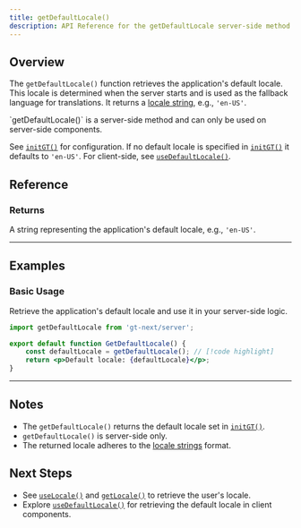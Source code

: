 ```yaml
---
title: getDefaultLocale()
description: API Reference for the getDefaultLocale server-side method
---
```


## Overview

The `getDefaultLocale()` function retrieves the application's default locale.
This locale is determined when the server starts and is used as the fallback language for translations.
It returns a [locale string](/docs/reference/locale-strings), e.g., `'en-US'`.


<Callout>
    `getDefaultLocale()` is a server-side method and can only be used on server-side components.
</Callout>

See [`initGT()`](/docs/next/api/config/initGT) for configuration.
If no default locale is specified in [`initGT()`](/docs/next/api/config/initGT) it defaults to `'en-US'`.
For client-side, see [`useDefaultLocale()`](/docs/next/api/helpers/useDefaultLocale).

## Reference

### Returns

A string representing the application's default locale, e.g., `'en-US'`.


---



## Examples

### Basic Usage

Retrieve the application's default locale and use it in your server-side logic.

```jsx title="GetDefaultLocale.jsx" copy
import getDefaultLocale from 'gt-next/server';

export default function GetDefaultLocale() {
    const defaultLocale = getDefaultLocale(); // [!code highlight]
    return <p>Default locale: {defaultLocale}</p>;
}
```

---


## Notes
 * The `getDefaultLocale()` returns the default locale set in [`initGT()`](/docs/next/api/config/initGT).
 * `getDefaultLocale()` is server-side only.
 * The returned locale adheres to the [locale strings](/docs/reference/locale-strings) format.

## Next Steps
 * See [`useLocale()`](/docs/next/api/helpers/useLocale) and [`getLocale()`](/docs/next/api/helpers/getLocale) to retrieve the user's locale.
 * Explore [`useDefaultLocale()`](/docs/next/api/helpers/useDefaultLocale) for retrieving the default locale in client components.